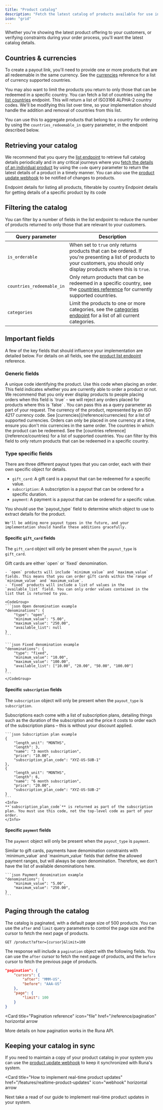 ```yaml
---
title: "Product catalog"
description: "Fetch the latest catalog of products available for use in payouts"
icon: "grid"
---
```


Whether you're showing the latest product offering to your customers, or verifying constraints during your order process, you'll want the latest catalog details.

## Countries & currencies

To create a payout link, you'll need to provide one or more products that are all redeemable in the same currency. See the [currencies](/reference/currencies) reference for a list of currency supported countries.

You may also want to limit the products you return to only those that can be redeemed in a specific country. You can fetch a list of countries using the [list countries](/reference/2024-02-05/endpoint/products/countries) endpoint. This will return a list of ISO3166 ALPHA-2 country codes. We'll be modifying this list over time, so your implementation should handle the addition and removal of countries from this list.

You can use this to aggregate products that belong to a country for ordering by using the `countries_redeemable_in` query parameter, in the endpoint described below.

## Retrieving your catalog

We recommend that you query the [list endpoint](/reference/2024-02-05/endpoint/products/list) to retrieve full catalog details periodically and in any critical journeys where you [fetch the details of an individual product](/reference/2024-02-05/endpoint/products/get) by using the `code` query parameter to return the latest details of a product in a timely manner. You can also use the [product update webhook](/reference/2024-02-05/webhook/product.update) to be notified of changes to products.

<CardGroup cols={2}>
  <Card
    title="List all products"
    icon="grid"
    href="/reference/2024-02-05/endpoint/products/list"
    horizontal
    arrow
  >
    Endpoint details for listing all products, filterable by country
  </Card>
  <Card
    title="Get details of a specific product"
    icon="square"
    href="/reference/2024-02-05/endpoint/products/get"
    horizontal
    arrow
  >
    Endpoint details for getting details of a specific product by its code
  </Card>
</CardGroup>

## Filtering the catalog

You can filter by a number of fields in the list endpoint to reduce the number of products returned to only those that are relevant to your customers.

| Query parameter           | Description                                                                                                                                                                     |
| ------------------------- | ------------------------------------------------------------------------------------------------------------------------------------------------------------------------------- |
| `is_orderable`            | When set to `true` only returns products that can be ordered. If you're presenting a list of products to your customers, you should only display products where this is `true`. |
| `countries_redeemable_in` | Only return products that can be redeemed in a specific country, see the [countries reference](/reference/countries) for currently supported countries.                         |
| `categories`              | Limit the products to one or more categories, see the [categories endpoint](/reference/2024-02-05/endpoint/products/categories) for a list of all current categories.           |

## Important fields

A few of the key fields that should influence your implementation are detailed below. For details on all fields, see the [product list endpoint](/reference/2024-02-05/endpoint/products/list) reference.

### Generic fields

<ResponseField name="code" type="string">
  <Card>
    A unique code identifying the product. Use this code when placing an order.
  </Card>
</ResponseField>

<ResponseField name="is_orderable" type="boolean">
  <Card>
    This field indicates whether you are currently able to order a product or
    not. We recommend that you only ever display products to people placing
    orders when this field is `true` - we will reject any orders placed for
    products where this is `false` . You can pass this as a query parameter as
    part of your request.
  </Card>
</ResponseField>

<ResponseField name="currency" type="string">
  <Card>
    The currency of the product, represented by an ISO 4217 currency code. See
    [currencies](/reference/currencies) for a list of supported currencies.
    Orders can only be placed in one currency at a time, ensure you don't mix
    currencies in the same order.
  </Card>
</ResponseField>

<ResponseField name="countries_redeemable_in" type="string[]">
  <Card>
    The countries in which the product can be redeemed. See the [countries
    reference](/reference/countries) for a list of supported countries. You can
    filter by this field to only return products that can be redeemed in a
    specific country.
  </Card>
</ResponseField>

### Type specific fields

There are three different payout types that you can order, each with their own specific object for details.

- `gift_card`: A gift card is a payout that can be redeemed for a specific value.
- `subscription`: A subscription is a payout that can be ordered for a specific duration.
- `payment`: A payment is a payout that can be ordered for a specific value.

<ResponseField name="payout_type" type="string">
  <Card>
    You should use the `payout_type` field to determine which object to use to extract details for the product.

    We'll be adding more payout types in the future, and your implementation should handle these additions gracefully.

  </Card>
</ResponseField>

#### Specific `gift_card` fields

The `gift_card` object will only be present when the `payout_type` is `gift_card`.

<ResponseField name="gift_card.denominations" type="object">
  <Card>
    Gift cards are either `open` or `fixed` denomination.

    - `open` products will include `minimum_value` and `maximum_value` fields. This means that you can order gift cards within the range of `minimum_value` and `maximum_value`.
    - `fixed` products will include a list of values in the `available_list` field. You can only order values contained in the list that is returned to you.

    <CodeGroup>
    ```json Open denomination example
    "denominations": {
        "type": "open",
        "minimum_value": "5.00",
        "maximum_value": "250.00",
        "available_list": null
    }
    ```

    ```json Fixed denomination example
    "denominations": {
        "type": "fixed",
        "minimum_value": "10.00",
        "maximum_value": "100.00",
        "available_list": ["10.00", "20.00", "50.00", "100.00"]
    }
    ```
    </CodeGroup>

  </Card>
</ResponseField>

#### Specific `subscription` fields

The `subscription` object will only be present when the `payout_type` is `subscription`.

<ResponseField name="subscription.subscription_plans" type="object[]">
<Card>
    Subscriptions each come with a list of subscription plans, detailing things such as the duration of the subscription and the price it costs to order each of the subscription plans – this is without your discount applied.

    ```json Subscription plan example
    {
        "length_unit": "MONTHS",
        "length": 3,
        "name": "3 month subscription",
        "price": "10.00",
        "subscription_plan_code": "XYZ-US-SUB-1"
    },
    {
        "length_unit": "MONTHS",
        "length": 6,
        "name": "6 month subscription",
        "price": "20.00",
        "subscription_plan_code": "XYZ-US-SUB-2"
    }
    ```
    <Info>
    **`subscription_plan_code`** is returned as part of the subscription plan. You must use this code, not the top-level code as part of your order.
    </Info>

  </Card>
</ResponseField>

#### Specific `payment` fields

The `payment` object will only be present when the `payout_type` is `payment`.

<ResponseField name="payment.denominations" type="object">
  <Card>
    Similar to gift cards, payments have denomination constraints with `minimum_value` and `maximum_value` fields that define the allowed payment ranges, but will always be open denomination. Therefore, we don't have the list of available denominations here.

    ```json Payment denomination example
    "denominations": {
        "minimum_value": "5.00",
        "maximum_value": "250.00",
    }
    ```

  </Card>
</ResponseField>

## Paging through the catalog

The catalog is paginated, with a default page size of 500 products. You can use the `after` and `limit` query parameters to control the page size and the cursor to fetch the next page of products.

```http
GET /product?after={cursor}&limit=100
```

The response will include a `pagination` object with the following fields. You can use the `after` cursor to fetch the next page of products, and the `before` cursor to fetch the previous page of products.

```json {3}
"pagination": {
    "cursors": {
        "after": "MMM-US",
        "before": "AAA-US"
    },
    "page": {
        "limit": 100
    }
}
```

<Card
  title="Pagination reference"
  icon="file"
  href="/reference/pagination"
  horizontal
  arrow
>
  More details on how pagination works in the Runa API.
</Card>

## Keeping your catalog in sync

If you need to maintain a copy of your product catalog in your system you can use the [product update webhook](/reference/2024-02-05/webhook/product.update) to keep it synchronized with Runa's system.

<Card
  title="How to implement real-time product updates"
  href="/features/realtime-product-updates"
  icon="webhook"
  horizontal
  arrow
>
  Next take a read of our guide to implement real-time product updates in your
  system.
</Card>
